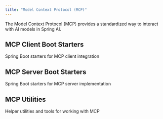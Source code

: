 ```yaml
---
title: "Model Context Protocol (MCP)"
---
```


The Model Context Protocol (MCP) provides a standardized way to interact with AI models in Spring AI.

## MCP Client Boot Starters

<Card title="MCP Client Boot Starters" href="/spring4ai/api/mcp/mcp-client-boot-starter-docs">
  Spring Boot starters for MCP client integration
</Card>

## MCP Server Boot Starters

<Card title="MCP Server Boot Starters" href="/spring4ai/api/mcp/mcp-server-boot-starter-docs">
  Spring Boot starters for MCP server implementation
</Card>

## MCP Utilities

<Card title="MCP Utilities" href="/spring4ai/api/mcp/mcp-helpers">
  Helper utilities and tools for working with MCP
</Card> 